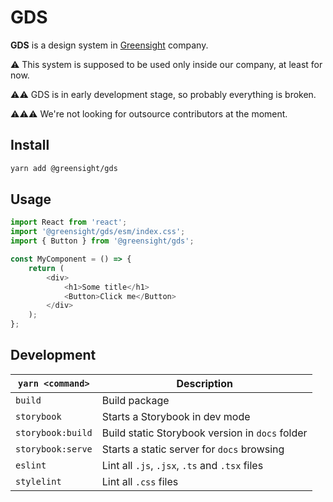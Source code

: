 
<Meta title="Dev | Welcome" />

# GDS

**GDS** is a design system in [Greensight](https://greensight.pro/) company.

⚠️ This system is supposed to be used only inside our company, at least for now.

⚠️⚠️ GDS is in early development stage, so probably everything is broken.

⚠️⚠️⚠️ We're not looking for outsource contributors at the moment.

## Install

```bash
yarn add @greensight/gds
```

## Usage

```js
import React from 'react';
import '@greensight/gds/esm/index.css';
import { Button } from '@greensight/gds';

const MyComponent = () => {
    return (
        <div>
            <h1>Some title</h1>
            <Button>Click me</Button>
        </div>
    );
};
```

## Development

| `yarn <command>`  | Description                                     |
| ----------------- | ----------------------------------------------- |
| `build`           | Build package                                   |
| `storybook`       | Starts a Storybook in dev mode                  |
| `storybook:build` | Build static Storybook version in `docs` folder |
| `storybook:serve` | Starts a static server for `docs` browsing      |
| `eslint`          | Lint all `.js`, `.jsx`, `.ts` and `.tsx` files  |
| `stylelint`       | Lint all `.css` files                           |
